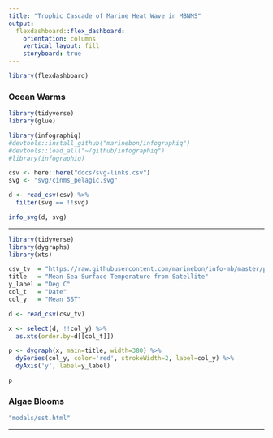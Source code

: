 ```yaml
---
title: "Trophic Cascade of Marine Heat Wave in MBNMS"
output: 
  flexdashboard::flex_dashboard:
    orientation: columns
    vertical_layout: fill
    storyboard: true
---
```


```r
library(flexdashboard)
```

### Ocean Warms {data-commentary-width=400}

```r
library(tidyverse)
library(glue)

library(infographiq)
#devtools::install_github("marinebon/infographiq")
#devtools::load_all("~/github/infographiq")
#library(infographiq) 

csv <- here::here("docs/svg-links.csv")
svg <- "svg/cinms_pelagic.svg"

d <- read_csv(csv) %>% 
  filter(svg == !!svg)

info_svg(d, svg)
```

*** 

<!--iframe src="./modals/sst.html" height="100%" width="100%" frameborder="0"></iframe-->

```r
library(tidyverse)
library(dygraphs)
library(xts)

csv_tv  = "https://raw.githubusercontent.com/marinebon/info-mb/master/prep/data/MBNMS_GHRSST.csv"
title   = "Mean Sea Surface Temperature from Satellite"
y_label = "Deg C"
col_t   = "Date"
col_y   = "Mean SST"

d <- read_csv(csv_tv)

x <- select(d, !!col_y) %>%
  as.xts(order.by=d[[col_t]])

p <- dygraph(x, main=title, width=380) %>% 
  dySeries(col_y, color='red', strokeWidth=2, label=col_y) %>%
  dyAxis('y', label=y_label)

p
```


### Algae Blooms {data-commentary-width=400}

```r
"modals/sst.html"
```

*** 




